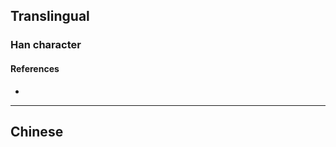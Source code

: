 {{also|漁}}
{{character info/new}}
==Translingual==

===Han character===
{{Han char|rn=85|rad=水|as=08|sn=11|four=|canj=ENWM|ids=⿰氵鱼}}

====References====
* {{Han ref|kx=0633.371|hdz=31656.050|uh=6E14|ud=28180}}

----

==Chinese==
{{zh-see|漁}}